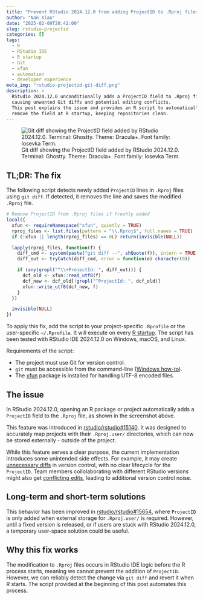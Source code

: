 ```yaml
---
title: "Prevent RStudio 2024.12.0 from adding ProjectID to .Rproj files"
author: "Nan Xiao"
date: "2025-02-09T20:42:00"
slug: rstudio-projectid
categories: []
tags:
  - R
  - RStudio IDE
  - R startup
  - Git
  - xfun
  - automation
  - developer experience
meta_img: "rstudio-projectid-git-diff.png"
description: >
  RStudio 2024.12.0 unconditionally adds a ProjectID field to .Rproj files,
  causing unwanted Git diffs and potential editing conflicts.
  This post explains the issue and provides an R script to automatically
  remove the field at R startup, keeping repositories clean.
---
```


![Git diff showing the ProjectID field added by RStudio 2024.12.0.\
Terminal: Ghostty. Theme: Dracula+. Font family: Iosevka Term.
](rstudio-projectid-git-diff.png)

## TL;DR: The fix

The following script detects newly added `ProjectID` lines in `.Rproj` files
using `git diff`. If detected, it removes the line and saves the modified
`.Rproj` file.

```r
# Remove ProjectID from .Rproj files if freshly added
local({
  xfun <- requireNamespace("xfun", quietly = TRUE)
  rproj_files <- list.files(pattern = "\\.Rproj$", full.names = TRUE)
  if (!xfun || length(rproj_files) == 0L) return(invisible(NULL))

  lapply(rproj_files, function(f) {
    diff_cmd <- system(paste("git diff --", shQuote(f)), intern = TRUE)
    diff_out <- tryCatch(diff_cmd, error = function(e) character(0))

    if (any(grepl("^\\+ProjectId: ", diff_out))) {
      dcf_old <- xfun::read_utf8(f)
      dcf_new <- dcf_old[!grepl("^ProjectId: ", dcf_old)]
      xfun::write_utf8(dcf_new, f)
    }
  })

  invisible(NULL)
})
```

To apply this fix, add the script to your project-specific `.Rprofile` or the
user-specific `~/.Rprofile`. It will execute on every
[R startup](https://docs.posit.co/ide/user/ide/guide/environments/r/managing-r.html).
The script has been tested with RStudio IDE 2024.12.0 on Windows, macOS, and Linux.

Requirements of the script:

- The project must use Git for version control.
- `git` must be accessible from the command-line
  ([Windows how-to](https://github.com/nanxstats/r-windows-paths)).
- The [xfun](https://cran.r-project.org/package=xfun) package is installed
  for handling UTF-8 encoded files.

## The issue

In RStudio 2024.12.0, opening an R package or project automatically adds a
`ProjectID` field to the `.Rproj` file, as shown in the screenshot above.

This feature was introduced in
[rstudio/rstudio#15140](https://github.com/rstudio/rstudio/pull/15140).
It was designed to accurately map projects with their `.Rproj.user/`
directories, which can now be stored externally - outside of the project.

While this feature serves a clear purpose, the current implementation
introduces some unintended side effects. For example, it may create
[unnecessary diffs](https://forum.posit.co/t/196345) in version control,
with no clear lifecycle for the `ProjectID`.
Team members collolaborating with different RStudio versions might also
get [conflicting edits](https://github.com/rstudio/rstudio/issues/15524),
leading to additional version control noise.

## Long-term and short-term solutions

This behavior has been improved in
[rstudio/rstudio#15654](https://github.com/rstudio/rstudio/pull/15654),
where `ProjectID` is only added when external storage for `.Rproj.user/`
is required. However, until a fixed version is released, or if users are
stuck with RStudio 2024.12.0, a temporary user-space solution could be useful.

## Why this fix works

The modification to `.Rproj` files occurs in RStudio IDE logic before the
R process starts, meaning we cannot prevent the addition of `ProjectID`.
However, we can reliably detect the change via `git diff` and revert it
when R starts. The script provided at the beginning of this post
automates this process.
